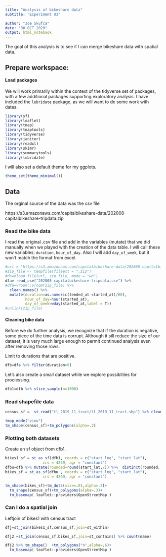 ```yaml
---
title: "Analysis of bikeshare data"
subtitle: "Experiment 03"

author: "Joe Skufca"
date: "30 OCT 2020"
output: html_notebook
---
```


The goal of this analysis is to see if I can merge bikeshare data with spatial data.

## Prepare workspace:

#### Load packages

We will work primarily within the context of the tidyverse set of packages, with a few additional packages supporting exploratory analysis.  I have included the `lubridate` package, as we will want to do some work with dates.

```r
library(sf)
library(leaflet)
library(tmap)
library(tmaptools)
library(tidyverse)
library(janitor)
library(readxl)
library(skimr)
library(summarytools)
library(lubridate)
```

I will also set a default theme for my ggplots.

```r
theme_set(theme_minimal())
```


## Data

The orginal source of the data was the csv file 

https://s3.amazonaws.com/capitalbikeshare-data/202008-capitalbikeshare-tripdata.zip


### Read the  bike data

I read the original .csv file and add in the variables (mutate) that we did manually when we played with the creation of the data table.   I will call these new variables: `duration`, `hour_of_day`.  Also I will add `day_of_week`, but it won't match the format from excel.

```r

#url = "https://s3.amazonaws.com/capitalbikeshare-data/202008-capitalbikeshare-tripdata.zip"
#zip_file <- tempfile(fileext = ".zip")
#download.file(url, zip_file, mode = "wb")
dfa= read_csv("202008-capitalbikeshare-tripdata.csv") %>% 
#dfa=vroom::vroom(zip_file) %>%
  clean_names() %>%
  mutate(duration=as.numeric((ended_at-started_at)/60),
         hour_of_day=hour(started_at),
         day_of_week=wday(started_at,label = T))
#unlink(zip_file)  
```


#### Cleaning bike data

Before we do further analysis, we recognize that if the duration is negative, some piece of the time data is corrupt.  Although it sill reduce the size of our dataset, it is very much large enough to permit continued analysis even after removing those rows.

Limit to durations that are positive.

```r
dfb=dfa %>% filter(duration>0)
```


Let's also create a small dataset while we explore possiblities for prociessing.

```r
dfb1=dfb %>% slice_sample(n=1000)
```

### Read shapefile data


```r
census_sf =  st_read("tl_2019_11_tract/tl_2019_11_tract.shp") %>% clean_names()
```


```r
tmap_mode("view")
tm_shape(census_sf)+tm_polygons(alpha=.3)
```


### Plotting both datasets

Create an sf object from dfb1.


```r
bikes1_sf = st_as_sf(dfb1, coords = c("start_lng", "start_lat"), 
                 crs = 4269, agr = "constant")
dfbu=dfb %>% mutate(rounded=round(start_lat,7)) %>%  distinct(rounded,.keep_all=T) %>% drop_na()
bikes_sf = st_as_sf(dfbu , coords = c("start_lng", "start_lat"), 
                 crs = 4269, agr = "constant")

```

```r

tm_shape(bikes_sf)+tm_dots(size=.01,alpha=.2)+
  tm_shape(census_sf)+tm_polygons(alpha=.3)+
  tm_basemap( leaflet::providers$OpenStreetMap )
```



### Can I do a spatial join


Leftjoin of bikes1 with census tract

```r
dfj=st_join(bikes1_sf,census_sf,join=st_within)

dfj2 =st_join(census_sf,bikes_sf,join=st_contains) %>% count(name) 

dfj2 %>% tm_shape()  +tm_polygons("n",alpha=.6)+
  tm_basemap( leaflet::providers$OpenStreetMap )

```








